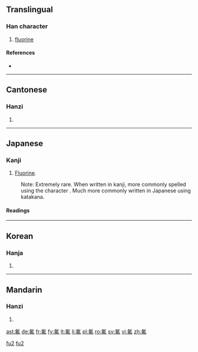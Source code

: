 ==Translingual==

===Han character===
{{Han char|rn=84|rad=气|as=05|sn=9|four=8051<sub>0</sub>|canj=人弓中中弓 (ONLLN)}}

# [[fluorine]]

====References====
* {{Han ref|kx=0599.111|dkj=17058|hdz=32011.060|uh=6C1F|ud=27679|bh=AC74|bd=44148}}

----

==Cantonese==

===Hanzi===
{{yue-hanzi|jyut=fat<sup>1</sup>|y=fat<sup>1</sup>}}

# {{defn|lang=yue|sort=气05}}

----

==Japanese==

===Kanji===
{{ja-kanji|grade=uc|rs=气05}}

# [[fluorine|Fluorine]].
: Note: Extremely rare.  When written in kanji, more commonly spelled using the character {{l|ja|弗}}.  Much more commonly written in Japanese using katakana.

====Readings====
{{ja-readings
|on=[[ふつ]] (futsu)
}}

----

==Korean==

===Hanja===
{{ko-hanja|hangeul=불|eumhun=|rv=bul|mr=pul|y=pul}}

# {{defn|lang=ko|sort=气05}}
----

==Mandarin==

===Hanzi===
{{cmn-hanzi|pin=[[fú]] ([[fu2]])|wg=fu<sup>2</sup>|y=fu<sup>2</sup>}}

# {{defn|lang=cmn|sort=气05}}

[[Category:zh-cn:Chemical elements|fu2]]
[[Category:zh-tw:Chemical elements|fu2]]

[[ast:氟]]
[[de:氟]]
[[fr:氟]]
[[fy:氟]]
[[lt:氟]]
[[li:氟]]
[[pl:氟]]
[[ro:氟]]
[[sv:氟]]
[[vi:氟]]
[[zh:氟]]